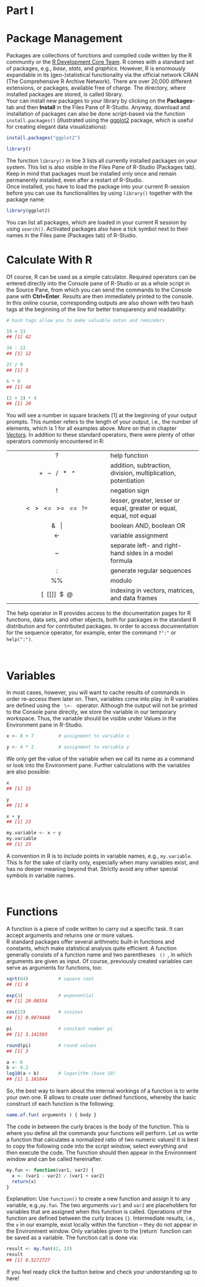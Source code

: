 
# Part I {#r-crash-course-part-i .entry-title}

# Package Management

Packages are collections of functions and compiled code written by the R community or the [R Development Core Team](https://www.r-project.org/contributors.html). R comes with a standard set of packages, e.g., *base*, *stats*, and *graphics*. However, R is enormously expandable in its (geo-)statistical functionality via the official network CRAN (The Comprehensive R Archive Network). There are over 20,000 different extensions, or packages, available free of charge. The directory, where installed packages are stored, is called library.\
Your can install new packages to your library by clicking on the **Packages**-tab and then **Install** in the Files Pane of R-Studio. Anyway, download and installation of packages can also be done script-based via the function `install.packages()` (illustrated using the [ggplot2](https://cran.r-project.org/web/packages/ggplot2/ggplot2.pdf) package, which is useful for creating elegant data visualizations):

```r
install.packages("ggplot2")

library()
```

The function `library()` in line 3 lists all currently installed packages on your system. This list is also visible in the Files Pane of R-Studio (Packages tab). Keep in mind that packages must be installed only once and remain permanently installed, even after a restart of R-Studio.\
Once installed, you have to load the package into your current R-session before you can use its functionalities by using `library()` together with the package name:

```r
library(ggplot2)    
```

You can list all packages, which are loaded in your current R session by using `search()`. Activated packages also have a tick symbol next to their names in the Files pane (Packages tab) of R-Studio.


# Calculate With R

Of course, R can be used as a simple calculator. Required operators can be entered directly into the Console pane of R-Studio or as a whole script in the Source Pane, from which you can send the commands to the Console pane with **Ctrl+Enter**. Results are then immediately printed to the console. In this online course, corresponding outputs are also shown with two hash tags at the beginning of the line for better transparency and readability:

```r
# hash tags allow you to make valuable notes and reminders 

19 + 23      
## [1] 42

34 - 22     
## [1] 12

27 / 9       
## [1] 3

6 * 8        
## [1] 48

(2 + 3) * 4  
## [1] 20
```

You will see a number in square brackets \[1\] at the beginning of your output prompts. This number refers to the length of your output, i.e., the number of elements, which is 1 for all examples above. More on that in chapter [Vectors](./Part-II/index.qmd). In addition to these standard operators, there were plenty of other operators commonly encountered in R:

|                                                                                |                                                                      |
|:------------------------------------:|:---------------------------------|
|               [  ?  ]{.crayon-inline .theme:amityresedaterminal}               | help function                                                        |
|     [  +   --   /   \*   \^  ]{.crayon-inline .theme:amityresedaterminal}      | addition, subtraction, division, multiplication, potentiation        |
|               [  !  ]{.crayon-inline .theme:amityresedaterminal}               | negation sign                                                        |
| [  \<   \>   \<=   \>=   ==   !=  ]{.crayon-inline .theme:amityresedaterminal} | lesser, greater, lesser or equal, greater or equal, equal, not equal |
|            [  &   \|  ]{.crayon-inline .theme:amityresedaterminal}             | boolean AND, boolean OR                                              |
|              [  \<-  ]{.crayon-inline .theme:amityresedaterminal}              | variable assignment                                                  |
|              [  \~  ]{.crayon-inline .theme:amityresedaterminal}               | separate left- and right-hand sides in a model formula               |
|               [  :  ]{.crayon-inline .theme:amityresedaterminal}               | generate regular sequences                                           |
|              [  %%  ]{.crayon-inline .theme:amityresedaterminal}               | modulo                                                               |
|                              \[  \[\[\]\]  \$  \@                              | indexing in vectors, matrices, and data frames                       |

The help operator in R provides access to the documentation pages for R functions, data sets, and other objects, both for packages in the standard R distribution and for contributed packages. In order to access documentation for the sequence operator, for example, enter the command `?":"` or `help(":")`.

\

# Variables

In most cases, however, you will want to cache results of commands in order re-access them later on. Then, variables come into play. In R variables are defined using the ` \<- ` operator. Although the output will not be printed to the Console pane directly, we store the variable in our temporary workspace. Thus, the variable should be visible under Values ​​in the Environment pane in R-Studio.

```r
x <- 8 + 7         # assignment to variable x

y <- 4 * 2         # assignment to variable y
```

We only get the value of the variable when we call its name as a command or look into the Environment pane. Further calculations with the variables are also possible:

```r
x            
## [1] 15

y  
## [1] 8

x + y        
## [1] 23

my.variable <- x + y
my.variable 
## [1] 23
```

A convention in R is to include points in variable names, e.g., `my.variable`. This is for the sake of clarity only, especially when many variables exist, and has no deeper meaning beyond that. Strictly avoid any other special symbols in variable names.

\

# Functions

A function is a piece of code written to carry out a specific task. It can accept arguments and returns one or more values.\
R standard packages offer several arithmetic built-in functions and constants, which make statistical analysis quite efficient. A function generally consists of a function name and two parentheses ` () `, in which arguments are given as input. Of course, previously created variables can serve as arguments for functions, too:

```r
sqrt(64)           # square root 
## [1] 8

exp(3)             # exponential
## [1] 20.08554

cos(13)            # cosinus
## [1] 0.9074468

pi                 # constant number pi
## [1] 3.141593

round(pi)          # round values
## [1] 3

a <- 6
b <- 9.2
log10(a + b)       # logarithm (base 10)
## [1] 1.181844
```

So, the best way to learn about the internal workings of a function is to write your own one. R allows to create user defined functions, whereby the basic construct of each function is the following:

```r
name.of.fun( arguments ) { body }
```

The code in between the curly braces is the body of the function. This is where you define all the commands your functions will perform. Let us write a function that calculates a normalized ratio of two numeric values! It is best to copy the following code into the script window, select everything and then execute the code. The function should then appear in the Environment window and can be called hereinafter.

```r
my.fun <- function(var1, var2) {
  x <- (var1 - var2) / (var1 + var2)
  return(x)
}
```

Explanation: Use `function()` to create a new function and assign it to any variable, e.g.,`my.fun`. The two arguments `var1` and `var2` are placeholders for variables that are assigned when this function is called. Operations of the function are defined between the curly braces `{}`. Intermediate results, i.e., the `x` in our example, exist locally within the function -- they do not appear in the Environment window. Only variables given to the [return` function can be saved as a variable. The function call is done via:

```r
result <- my.fun(42, 13)
result 
## [1] 0.5272727
```

If you feel ready click the button below and check your understanding up to here!

